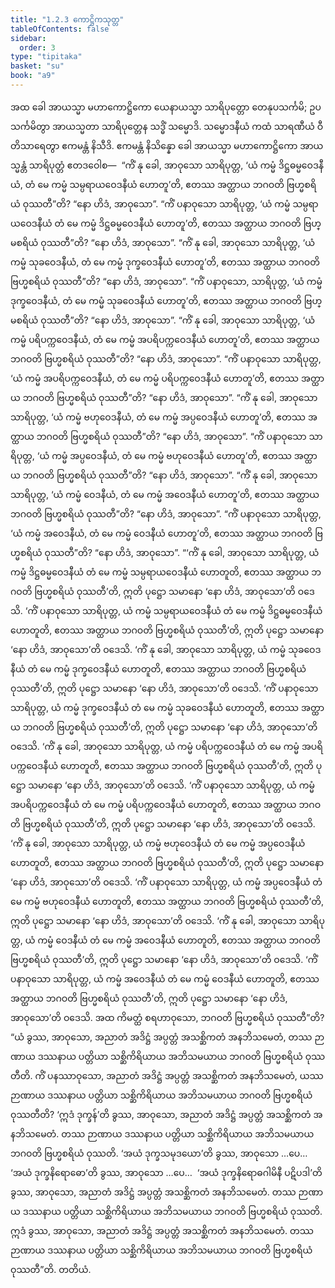```yaml
---
title: "1.2.3 ကောဋ္ဌိကသုတ္တ"
tableOfContents: false
sidebar:
  order: 3
type: "tipitaka"
basket: "su"
book: "a9"
---
```



<DynamicBreadcrumb />

<Division number="13" book="a9" e="ch" v="17" p="187">

<Paragraph number="114" book="a9">
အထ ခေါ အာယသ္မာ မဟာကောဋ္ဌိကော ယေနာယသ္မာ သာရိပုတ္တော တေနုပသင်္ကမိ; ဥပသင်္ကမိတွာ အာယသ္မတာ သာရိပုတ္တေန သဒ္ဓိံ သမ္မောဒိ. သမ္မောဒနီယံ ကထံ သာရဏီယံ ဝီတိသာရေတွာ ဧကမန္တံ နိသီဒိ. ဧကမန္တံ နိသိန္နော ခေါ အာယသ္မာ မဟာကောဋ္ဌိကော အာယသ္မန္တံ သာရိပုတ္တံ ဧတဒဝေါစ—  “ကိံ နု ခေါ, အာဝုသော သာရိပုတ္တ, ‘ယံ ကမ္မံ ဒိဋ္ဌဓမ္မဝေဒနီယံ, တံ မေ ကမ္မံ သမ္ပရာယဝေဒနီယံ ဟောတူ’တိ, ဧတဿ အတ္ထာယ ဘဂဝတိ ဗြဟ္မစရိယံ ဝုဿတီ”တိ? “နော ဟိဒံ, အာဝုသော”.
</Paragraph>

<Paragraph number="115" book="a9">
“ကိံ ပနာဝုသော သာရိပုတ္တ, ‘ယံ ကမ္မံ သမ္ပရာယဝေဒနီယံ တံ မေ ကမ္မံ ဒိဋ္ဌဓမ္မဝေဒနီယံ ဟောတူ’တိ, ဧတဿ အတ္ထာယ ဘဂဝတိ ဗြဟ္မစရိယံ ဝုဿတီ”တိ? “နော ဟိဒံ, အာဝုသော”.
</Paragraph>

<Paragraph number="116" book="a9">
“ကိံ နု ခေါ, အာဝုသော သာရိပုတ္တ, ‘ယံ ကမ္မံ သုခဝေဒနီယံ, တံ မေ ကမ္မံ ဒုက္ခဝေဒနီယံ ဟောတူ’တိ, ဧတဿ အတ္ထာယ ဘဂဝတိ ဗြဟ္မစရိယံ ဝုဿတီ”တိ? “နော ဟိဒံ, အာဝုသော”.
</Paragraph>

<Paragraph number="117" book="a9">
“ကိံ ပနာဝုသော, သာရိပုတ္တ, ‘ယံ ကမ္မံ ဒုက္ခဝေဒနီယံ, တံ မေ ကမ္မံ သုခဝေဒနီယံ ဟောတူ’တိ, ဧတဿ အတ္ထာယ ဘဂဝတိ ဗြဟ္မစရိယံ ဝုဿတီ”တိ? “နော ဟိဒံ, အာဝုသော”.
</Paragraph>

<Paragraph number="118" book="a9">
“ကိံ နု ခေါ, အာဝုသော သာရိပုတ္တ, ‘ယံ ကမ္မံ ပရိပက္ကဝေဒနီယံ, တံ မေ ကမ္မံ အပရိပက္ကဝေဒနီယံ ဟောတူ’တိ, ဧတဿ အတ္ထာယ ဘဂဝတိ ဗြဟ္မစရိယံ ဝုဿတီ”တိ? “နော ဟိဒံ, အာဝုသော”.
</Paragraph>

<Paragraph number="119" book="a9">
“ကိံ ပနာဝုသော သာရိပုတ္တ, ‘ယံ ကမ္မံ အပရိပက္ကဝေဒနီယံ, တံ မေ ကမ္မံ ပရိပက္ကဝေဒနီယံ ဟောတူ’တိ, ဧတဿ အတ္ထာယ ဘဂဝတိ ဗြဟ္မစရိယံ ဝုဿတီ”တိ? “နော ဟိဒံ, အာဝုသော”.
</Paragraph>

<Paragraph number="120" book="a9">
“ကိံ နု ခေါ, အာဝုသော သာရိပုတ္တ, ‘ယံ ကမ္မံ ဗဟုဝေဒနီယံ, တံ မေ ကမ္မံ အပ္ပဝေဒနီယံ ဟောတူ’တိ, ဧတဿ အတ္ထာယ ဘဂဝတိ ဗြဟ္မစရိယံ ဝုဿတီ”တိ? “နော ဟိဒံ, အာဝုသော”.
</Paragraph>

<Paragraph number="121" book="a9">
“ကိံ ပနာဝုသော သာရိပုတ္တ, ‘ယံ ကမ္မံ အပ္ပဝေဒနီယံ, တံ မေ ကမ္မံ ဗဟုဝေဒနီယံ ဟောတူ’တိ, ဧတဿ အတ္ထာယ ဘဂဝတိ ဗြဟ္မစရိယံ ဝုဿတီ”တိ? “နော ဟိဒံ, အာဝုသော”.
</Paragraph>

<Paragraph number="122" book="a9">
“ကိံ နု ခေါ, အာဝုသော သာရိပုတ္တ, ‘ယံ ကမ္မံ ဝေဒနီယံ, တံ မေ ကမ္မံ အဝေဒနီယံ ဟောတူ’တိ, ဧတဿ အတ္ထာယ ဘဂဝတိ ဗြဟ္မစရိယံ ဝုဿတီ”တိ? “နော ဟိဒံ, အာဝုသော”.
</Paragraph>

<Paragraph number="123" book="a9">
“ကိံ ပနာဝုသော သာရိပုတ္တ, ‘ယံ ကမ္မံ အဝေဒနီယံ, တံ မေ ကမ္မံ ဝေဒနီယံ ဟောတူ’တိ, ဧတဿ အတ္ထာယ ဘဂဝတိ ဗြဟ္မစရိယံ ဝုဿတီ”တိ? “နော ဟိဒံ, အာဝုသော”.
</Paragraph>

<Paragraph number="124" book="a9">
“‘ကိံ နု ခေါ, အာဝုသော သာရိပုတ္တ, ယံ ကမ္မံ ဒိဋ္ဌဓမ္မဝေဒနီယံ တံ မေ ကမ္မံ သမ္ပရာယဝေဒနီယံ ဟောတူတိ, ဧတဿ အတ္ထာယ ဘဂဝတိ ဗြဟ္မစရိယံ ဝုဿတီ’တိ, ဣတိ ပုဋ္ဌော သမာနော ‘နော ဟိဒံ, အာဝုသော’တိ ဝဒေသိ.
</Paragraph>

<Paragraph number="125" book="a9">
‘ကိံ ပနာဝုသော သာရိပုတ္တ, ယံ ကမ္မံ သမ္ပရာယဝေဒနီယံ တံ မေ ကမ္မံ ဒိဋ္ဌဓမ္မဝေဒနီယံ ဟောတူတိ, ဧတဿ အတ္ထာယ ဘဂဝတိ ဗြဟ္မစရိယံ ဝုဿတီ’တိ, ဣတိ ပုဋ္ဌော သမာနော ‘နော ဟိဒံ, အာဝုသော’တိ ဝဒေသိ.
</Paragraph>

<Paragraph number="126" book="a9">
‘ကိံ နု ခေါ, အာဝုသော သာရိပုတ္တ, ယံ ကမ္မံ သုခဝေဒနီယံ တံ မေ ကမ္မံ ဒုက္ခဝေဒနီယံ ဟောတူတိ, ဧတဿ အတ္ထာယ ဘဂဝတိ ဗြဟ္မစရိယံ ဝုဿတီ’တိ, ဣတိ ပုဋ္ဌော သမာနော ‘နော ဟိဒံ, အာဝုသော’တိ ဝဒေသိ.
</Paragraph>

<Paragraph number="127" book="a9">
‘ကိံ ပနာဝုသော သာရိပုတ္တ, ယံ ကမ္မံ ဒုက္ခဝေဒနီယံ တံ မေ ကမ္မံ သုခဝေဒနီယံ ဟောတူတိ, ဧတဿ အတ္ထာယ ဘဂဝတိ ဗြဟ္မစရိယံ ဝုဿတီ’တိ, ဣတိ ပုဋ္ဌော သမာနော ‘နော ဟိဒံ, အာဝုသော’တိ ဝဒေသိ.
</Paragraph>

<Paragraph number="128" book="a9">
‘ကိံ နု ခေါ, အာဝုသော သာရိပုတ္တ, ယံ ကမ္မံ ပရိပက္ကဝေဒနီယံ တံ မေ ကမ္မံ အပရိပက္ကဝေဒနီယံ ဟောတူတိ, ဧတဿ အတ္ထာယ ဘဂဝတိ ဗြဟ္မစရိယံ ဝုဿတီ’တိ, ဣတိ ပုဋ္ဌော သမာနော ‘နော ဟိဒံ, အာဝုသော’တိ ဝဒေသိ.
</Paragraph>

<Paragraph number="129" book="a9">
‘ကိံ ပနာဝုသော သာရိပုတ္တ, ယံ ကမ္မံ အပရိပက္ကဝေဒနီယံ တံ မေ ကမ္မံ ပရိပက္ကဝေဒနီယံ ဟောတူတိ, ဧတဿ အတ္ထာယ ဘဂဝတိ ဗြဟ္မစရိယံ ဝုဿတီ’တိ, ဣတိ ပုဋ္ဌော သမာနော ‘နော ဟိဒံ, အာဝုသော’တိ ဝဒေသိ.
</Paragraph>

<Paragraph number="130" book="a9">
‘ကိံ နု ခေါ, အာဝုသော သာရိပုတ္တ, ယံ ကမ္မံ ဗဟုဝေဒနီယံ တံ မေ ကမ္မံ အပ္ပဝေဒနီယံ ဟောတူတိ, ဧတဿ အတ္ထာယ ဘဂဝတိ ဗြဟ္မစရိယံ ဝုဿတီ’တိ, ဣတိ ပုဋ္ဌော သမာနော ‘နော ဟိဒံ, အာဝုသော’တိ ဝဒေသိ.
</Paragraph>

<Paragraph number="131" book="a9">
‘ကိံ ပနာဝုသော သာရိပုတ္တ, ယံ ကမ္မံ အပ္ပဝေဒနီယံ တံ မေ ကမ္မံ ဗဟုဝေဒနီယံ ဟောတူတိ, ဧတဿ အတ္ထာယ ဘဂဝတိ ဗြဟ္မစရိယံ ဝုဿတီ’တိ, ဣတိ ပုဋ္ဌော သမာနော ‘နော ဟိဒံ, အာဝုသော’တိ ဝဒေသိ.
</Paragraph>

<Paragraph number="132" book="a9">
‘ကိံ နု ခေါ, အာဝုသော သာရိပုတ္တ, ယံ ကမ္မံ ဝေဒနီယံ တံ မေ ကမ္မံ အဝေဒနီယံ ဟောတူတိ, ဧတဿ အတ္ထာယ ဘဂဝတိ ဗြဟ္မစရိယံ ဝုဿတီ’တိ, ဣတိ ပုဋ္ဌော သမာနော ‘နော ဟိဒံ, အာဝုသော’တိ ဝဒေသိ.
</Paragraph>

<Paragraph number="133" book="a9">
‘ကိံ ပနာဝုသော သာရိပုတ္တ, ယံ ကမ္မံ အဝေဒနီယံ တံ မေ ကမ္မံ ဝေဒနီယံ ဟောတူတိ, ဧတဿ အတ္ထာယ ဘဂဝတိ ဗြဟ္မစရိယံ ဝုဿတီ’တိ, ဣတိ ပုဋ္ဌော သမာနော ‘နော ဟိဒံ, အာဝုသော’တိ ဝဒေသိ. အထ ကိမတ္ထံ စရဟာဝုသော, ဘဂဝတိ ဗြဟ္မစရိယံ ဝုဿတီ”တိ?
</Paragraph>

<Paragraph number="134" book="a9">
“ယံ ခွဿ, အာဝုသော, အညာတံ အဒိဋ္ဌံ အပ္ပတ္တံ အသစ္ဆိကတံ အနဘိသမေတံ, တဿ ဉာဏာယ ဒဿနာယ ပတ္တိယာ သစ္ဆိကိရိယာယ အဘိသမယာယ ဘဂဝတိ ဗြဟ္မစရိယံ ဝုဿတီတိ. ကိံ ပနဿာဝုသော, အညာတံ အဒိဋ္ဌံ အပ္ပတ္တံ အသစ္ဆိကတံ အနဘိသမေတံ, ယဿ ဉာဏာယ ဒဿနာယ ပတ္တိယာ သစ္ဆိကိရိယာယ အဘိသမယာယ ဘဂဝတိ ဗြဟ္မစရိယံ ဝုဿတီတိ? ‘ဣဒံ ဒုက္ခန်’တိ ခွဿ, အာဝုသော, အညာတံ အဒိဋ္ဌံ အပ္ပတ္တံ အသစ္ဆိကတံ အနဘိသမေတံ. တဿ ဉာဏာယ ဒဿနာယ ပတ္တိယာ သစ္ဆိကိရိယာယ အဘိသမယာယ ဘဂဝတိ ဗြဟ္မစရိယံ ဝုဿတိ. ‘အယံ ဒုက္ခသမုဒယော’တိ ခွဿ, အာဝုသော …ပေ…  ‘အယံ ဒုက္ခနိရောဓော’တိ ခွဿ, အာဝုသော …ပေ…  ‘အယံ ဒုက္ခနိရောဓဂါမိနီ ပဋိပဒါ’တိ ခွဿ, အာဝုသော, အညာတံ အဒိဋ္ဌံ အပ္ပတ္တံ အသစ္ဆိကတံ အနဘိသမေတံ. တဿ ဉာဏာယ ဒဿနာယ ပတ္တိယာ သစ္ဆိကိရိယာယ အဘိသမယာယ ဘဂဝတိ ဗြဟ္မစရိယံ ဝုဿတိ. ဣဒံ ခွဿ, အာဝုသော, အညာတံ အဒိဋ္ဌံ အပ္ပတ္တံ အသစ္ဆိကတံ အနဘိသမေတံ. တဿ ဉာဏာယ ဒဿနာယ ပတ္တိယာ သစ္ဆိကိရိယာယ အဘိသမယာယ ဘဂဝတိ ဗြဟ္မစရိယံ ဝုဿတီ”တိ.

</Paragraph>
</Division>

<Paragraph number="135" type="center" book="a9">
တတိယံ.
</Paragraph>